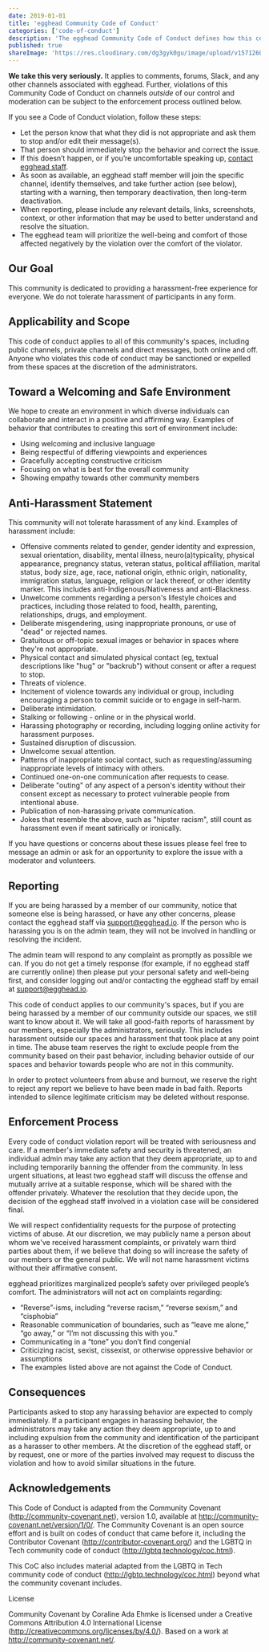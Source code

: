 ```yaml
---
date: 2019-01-01
title: 'egghead Community Code of Conduct'
categories: ['code-of-conduct']
description: 'The egghead Community Code of Conduct defines how this community is dedicated to providing a harassment-free experience for everyone. We do not tolerate harassment of participants in any form.'
published: true
shareImage: 'https://res.cloudinary.com/dg3gyk0gu/image/upload/v1571260698/og-image-assets/share_image_getting_started.png'
---
```


**We take this very seriously.** It applies to comments, forums, Slack, and any other channels associated with egghead. Further, violations of this Community Code of Conduct on channels *outside* of our control and moderation can be subject to the enforcement process outlined below.

If you see a Code of Conduct violation, follow these steps:

* Let the person know that what they did is not appropriate and ask them to stop and/or edit their message(s).
* That person should immediately stop the behavior and correct the issue.
* If this doesn’t happen, or if you’re uncomfortable speaking up, [contact egghead staff](mailto:support@egghead.io).
* As soon as available, an egghead staff member will join the specific channel, identify themselves, and take further action (see below), starting with a warning, then temporary deactivation, then long-term deactivation.
* When reporting, please include any relevant details, links, screenshots, context, or other information that may be used to better understand and resolve the situation.
* The egghead team will prioritize the well-being and comfort of those affected negatively by the violation over the comfort of the violator.

## Our Goal

This community is dedicated to providing a harassment-free experience for everyone. We do not tolerate harassment of participants in any form.

## Applicability and Scope

This code of conduct applies to all of this community's spaces, including public channels, private channels and direct messages, both online and off. Anyone who violates this code of conduct may be sanctioned or expelled from these spaces at the discretion of the administrators.

## Toward a Welcoming and Safe Environment

We hope to create an environment in which diverse individuals can collaborate and interact in a positive and affirming way. Examples of behavior that contributes to creating this sort of environment include:

* Using welcoming and inclusive language
* Being respectful of differing viewpoints and experiences
* Gracefully accepting constructive criticism
* Focusing on what is best for the overall community
* Showing empathy towards other community members

## Anti-Harassment Statement

This community will not tolerate harassment of any kind. Examples of harassment include:

* Offensive comments related to gender, gender identity and expression, sexual orientation, disability, mental illness, neuro(a)typicality, physical appearance, pregnancy status, veteran status, political affiliation, marital status, body size, age, race, national origin, ethnic origin, nationality, immigration status, language, religion or lack thereof, or other identity marker. This includes anti-Indigenous/Nativeness and anti-Blackness.
* Unwelcome comments regarding a person's lifestyle choices and practices, including those related to food, health, parenting, relationships, drugs, and employment.
* Deliberate misgendering, using inappropriate pronouns, or use of "dead" or rejected names.
* Gratuitous or off-topic sexual images or behavior in spaces where they're not appropriate.
* Physical contact and simulated physical contact (eg, textual descriptions like "hug" or "backrub") without consent or after a request to stop.
* Threats of violence.
* Incitement of violence towards any individual or group, including encouraging a person to commit suicide or to engage in self-harm.
* Deliberate intimidation.
* Stalking or following - online or in the physical world.
* Harassing photography or recording, including logging online activity for harassment purposes.
* Sustained disruption of discussion.
* Unwelcome sexual attention.
* Patterns of inappropriate social contact, such as requesting/assuming inappropriate levels of intimacy with others.
* Continued one-on-one communication after requests to cease.
* Deliberate "outing" of any aspect of a person's identity without their consent except as necessary to protect vulnerable people from intentional abuse.
* Publication of non-harassing private communication.
* Jokes that resemble the above, such as "hipster racism", still count as harassment even if meant satirically or ironically.

If you have questions or concerns about these issues please feel free to message an admin or ask for an opportunity to explore the issue with a moderator and volunteers.

## Reporting

If you are being harassed by a member of our community, notice that someone else is being harassed, or have any other concerns, please contact the egghead staff via [support@egghead.io](mailto:support@egghead.io). If the person who is harassing you is on the admin team, they will not be involved in handling or resolving the incident.

The admin team will respond to any complaint as promptly as possible we can. If you do not get a timely response (for example, if no egghead staff are currently online) then please put your personal safety and well-being first, and consider logging out and/or contacting the egghead staff by email at [support@egghead.io](mailto:support@egghead.io).

This code of conduct applies to our community's spaces, but if you are being harassed by a member of our community outside our spaces, we still want to know about it. We will take all good-faith reports of harassment by our members, especially the administrators, seriously. This includes harassment outside our spaces and harassment that took place at any point in time. The abuse team reserves the right to exclude people from the community based on their past behavior, including behavior outside of our spaces and behavior towards people who are not in this community.

In order to protect volunteers from abuse and burnout, we reserve the right to reject any report we believe to have been made in bad faith. Reports intended to silence legitimate criticism may be deleted without response.

## Enforcement Process

Every code of conduct violation report will be treated with seriousness and care. If a member's immediate safety and security is threatened, an individual admin may take any action that they deem appropriate, up to and including temporarily banning the offender from the community. In less urgent situations, at least two egghead staff will discuss the offense and mutually arrive at a suitable response, which will be shared with the offender privately. Whatever the resolution that they decide upon, the decision of the egghead staff involved in a violation case will be considered final.

We will respect confidentiality requests for the purpose of protecting victims of abuse. At our discretion, we may publicly name a person about whom we've received harassment complaints, or privately warn third parties about them, if we believe that doing so will increase the safety of our members or the general public. We will not name harassment victims without their affirmative consent.

egghead prioritizes marginalized people’s safety over privileged people’s comfort. The administrators will not act on complaints regarding:

* “Reverse”-isms, including “reverse racism,” “reverse sexism,” and “cisphobia”
* Reasonable communication of boundaries, such as “leave me alone,” “go away,” or “I’m not discussing this with you.”
* Communicating in a “tone” you don’t find congenial
* Criticizing racist, sexist, cissexist, or otherwise oppressive behavior or assumptions
* The examples listed above are not against the Code of Conduct.

## Consequences

Participants asked to stop any harassing behavior are expected to comply immediately. If a participant engages in harassing behavior, the administrators may take any action they deem appropriate, up to and including expulsion from the community and identification of the participant as a harasser to other members. At the discretion of the egghead staff, or by request, one or more of the parties involved may request to discuss the violation and how to avoid similar situations in the future.

## Acknowledgements

This Code of Conduct is adapted from the Community Covenant (http://community-covenant.net), version 1.0, available at http://community-covenant.net/version/1/0/. The Community Covenant is an open source effort and is built on codes of conduct that came before it, including the Contributor Covenant (http://contributor-covenant.org/) and the LGBTQ in Tech community code of conduct (http://lgbtq.technology/coc.html).

This CoC also includes material adapted from the LGBTQ in Tech community code of conduct (http://lgbtq.technology/coc.html) beyond what the community covenant includes.

License 

Community Covenant by Coraline Ada Ehmke is licensed under a Creative Commons Attribution 4.0 International License (http://creativecommons.org/licenses/by/4.0/). Based on a work at http://community-covenant.net/.
